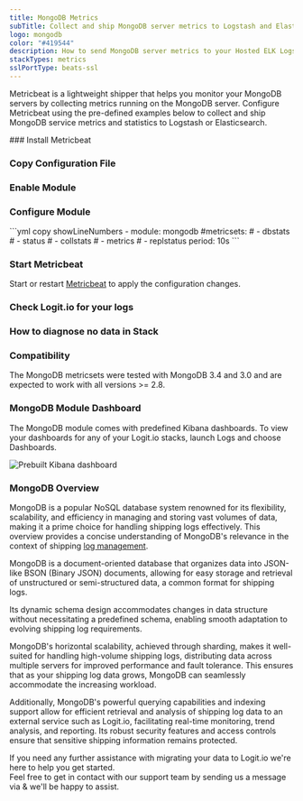 ```yaml
---
title: MongoDB Metrics
subTitle: Collect and ship MongoDB server metrics to Logstash and Elasticsearch
logo: mongodb
color: "#419544"
description: How to send MongoDB server metrics to your Hosted ELK Logstash instance. Configure Metricbeat to send MongoDB database server metrics to Logstash. 
stackTypes: metrics
sslPortType: beats-ssl
---
```


Metricbeat is a lightweight shipper that helps you monitor your MongoDB servers by collecting metrics running on the MongoDB server. 
Configure Metricbeat using the pre-defined examples below to collect and ship MongoDB service metrics and statistics to Logstash or Elasticsearch.

<Steps>
  ### Install Metricbeat

  <InstallBeat beatname="metricbeat" />

  ### Copy Configuration File

  <MetricbeatOutput />

  ### Enable Module

  <EnableMetricbeatModule module="mongodb" />

  ### Configure Module

  <ConfigureMetricbeatModule module="mongodb">
    ```yml copy showLineNumbers
    - module: mongodb
      #metricsets:
      #  - dbstats
      #  - status
      #  - collstats
      #  - metrics
      #  - replstatus
      period: 10s
    ```
  </ConfigureMetricbeatModule>

  ### Start Metricbeat

  Start or restart [Metricbeat](https://www.elastic.co/guide/en/beats/metricbeat/master/metricbeat-starting.html) 
  to apply the configuration changes.

  ### Check Logit.io for your logs

  <LaunchStack utmMedium="logs" utmCampaign="mongodb_metricbeat" source="metrics_mongodb" />

  ### How to diagnose no data in Stack

  <DiagnoseNoData />

  ### Compatibility

  The MongoDB metricsets were tested with MongoDB 3.4 and 3.0 and are expected to work with all versions >= 2.8.
</Steps>

### MongoDB Module Dashboard

The MongoDB module comes with predefined Kibana dashboards. To view your dashboards 
for any of your Logit.io stacks, launch Logs and choose Dashboards.
      
![Prebuilt Kibana dashboard](@/images/integrations/metricbeats/metricbeat_mongodb_module.png)

### MongoDB Overview

MongoDB is a popular NoSQL database system renowned for its flexibility, scalability, and efficiency in managing 
and storing vast volumes of data, making it a prime choice for handling shipping logs effectively. 
This overview provides a concise understanding of MongoDB's relevance in the context of shipping [log management](/platform/logging/log-management/). 
      
MongoDB is a document-oriented database that organizes data into JSON-like BSON (Binary JSON) documents, 
allowing for easy storage and retrieval of unstructured or semi-structured data, a common format for shipping logs. 

Its dynamic schema design accommodates changes in data structure without necessitating a predefined schema, 
enabling smooth adaptation to evolving shipping log requirements. 

MongoDB's horizontal scalability, achieved through sharding, makes it well-suited for handling high-volume 
shipping logs, distributing data across multiple servers for improved performance and fault tolerance. 
This ensures that as your shipping log data grows, MongoDB can seamlessly accommodate the increasing workload. 

Additionally, MongoDB's powerful querying capabilities and indexing support allow for efficient retrieval 
and analysis of shipping log data to an external service such as Logit.io, facilitating real-time monitoring, trend analysis, and reporting. 
Its robust security features and access controls ensure that sensitive shipping information remains protected.

If you need any further assistance with migrating your data to Logit.io we're here to help you get started.       
Feel free to get in contact with our support team by sending us a message via <IntercomButton text="live chat" /> & we'll be happy to assist.